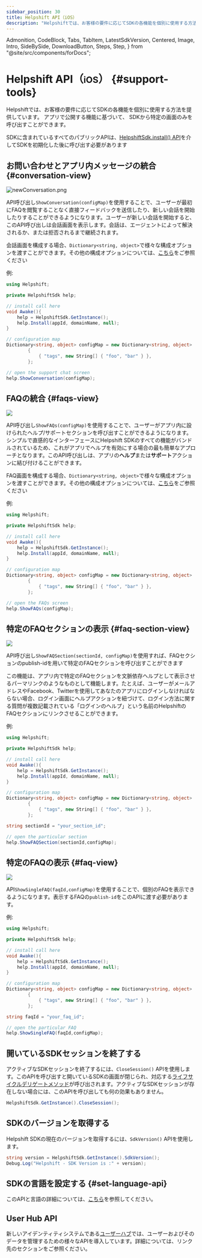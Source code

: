 ```yaml
---
sidebar_position: 30
title: Helpshift API（iOS）
description: "Helpshiftでは、お客様の要件に応じてSDKの各機能を個別に使用する方法を提供しています。アプリで公開する機能に基づいて、SDKから特定の画面のみを呼び出すことができます。"
---
```


  Admonition,
  CodeBlock,
  Tabs,
  TabItem,
  LatestSdkVersion,
  Centered,
  Image,
  Intro,
  SideBySide,
  DownloadButton,
  Steps,
  Step,
} from "@site/src/components/forDocs";

# Helpshift API（<small>iOS</small>） {#support-tools}

<Intro>

Helpshiftでは、お客様の要件に応じてSDKの各機能を個別に使用する方法を提供しています。
アプリで公開する機能に基づいて、
SDKから特定の画面のみを呼び出すことができます。

</Intro>

<Admonition type="info" title="注意">

SDKに含まれているすべてのパブリックAPIは、[HelpshiftSdk.install() API](/sdkx-unity/getting-started-ios#initializing)を介してSDKを初期化した後に呼び出す必要があります

</Admonition>

## お問い合わせとアプリ内メッセージの統合 {#conversation-view}

<Centered width="major">

![newConversation.png](/static/books/sdkx_ios/Show-Conversation.png "Show-Conversation.png")

</Centered>

API呼び出し`ShowConversation(configMap)`を使用することで、ユーザーが最初にFAQを閲覧することなく直接フィードバックを送信したり、新しい会話を開始したりすることができるようになります。ユーザーが新しい会話を開始すると、このAPI呼び出しは会話画面を表示します。会話は、エージェントによって解決されるか、または拒否されるまで継続されます。

会話画面を構成する場合、`Dictionary<string, object>`で様々な構成オプションを渡すことができます。その他の構成オプションについては、[こちら](/sdkx-unity/sdk-configuration-ios)をご参照ください

例:

```csharp
using Helpshift;

private HelpshiftSdk help;

// install call here
void Awake(){
    help = HelpshiftSdk.GetInstance();
    help.Install(appId, domainName, null);
}

// configuration map
Dictionary<string, object> configMap = new Dictionary<string, object>
        {
            { "tags", new String[] { "foo", "bar" } },
        };

// open the support chat screen
help.ShowConversation(configMap);
```

## FAQの統合 {#faqs-view}

<Centered >

<Image src="/static/books/sdkx_ios/show_faqs.png" width="full" />

</Centered>

API呼び出し`ShowFAQs(configMap)`を使用することで、ユーザーがアプリ内に設けられたヘルプ/サポートセクションを呼び出すことができるようになります。シンプルで直感的なインターフェースにHelpshift SDKのすべての機能がバンドルされているため、これがアプリでヘルプを有効にする場合の最も簡単なアプローチとなります。このAPI呼び出しは、アプリの**ヘルプ**または**サポート**アクションに結び付けることができます。

FAQ画面を構成する場合、`Dictionary<string, object>`で様々な構成オプションを渡すことができます。その他の構成オプションについては、[こちら](/sdkx-unity/sdk-configuration-ios)をご参照ください

例:

```csharp
using Helpshift;

private HelpshiftSdk help;

// install call here
void Awake(){
    help = HelpshiftSdk.GetInstance();
    help.Install(appId, domainName, null);
}

// configuration map
Dictionary<string, object> configMap = new Dictionary<string, object>
        {
            { "tags", new String[] { "foo", "bar" } },
        };

// open the FAQs screen
help.ShowFAQs(configMap);
```

## 特定のFAQセクションの表示 {#faq-section-view}

<Centered >

<Image src="/static/books/sdkx_ios/show_section.png" width="full" />

</Centered>

API呼び出し`ShowFAQSection(sectionId, configMap)`を使用すれば、FAQセクションのpublish-idを用いて特定のFAQセクションを呼び出すことができます

この機能は、アプリ内で特定のFAQセクションを文脈依存ヘルプとして表示させるパーマリンクのようなものとして機能します。たとえば、ユーザーがメールアドレスやFacebook、Twitterを使用してあなたのアプリにログインしなければならない場合、ログイン画面にヘルプアクションを紐づけて、ログイン方法に関する質問が複数記載されている「ログインのヘルプ」という名前のHelpshiftのFAQセクションにリンクさせることができます。

例:

```csharp
using Helpshift;

private HelpshiftSdk help;

// install call here
void Awake(){
    help = HelpshiftSdk.GetInstance();
    help.Install(appId, domainName, null);
}

// configuration map
Dictionary<string, object> configMap = new Dictionary<string, object>
        {
            { "tags", new String[] { "foo", "bar" } },
        };

string sectionId = "your_section_id";

// open the particular section
help.ShowFAQSection(sectionId,configMap);
```

## 特定のFAQの表示 {#faq-view}

<Centered >

<Image src="/static/books/sdkx_ios/show_single_faq.png" width="full" />

</Centered>

API`ShowSingleFAQ(faqId,configMap)`を使用することで、個別のFAQを表示できるようになります。表示するFAQの`publish-id`をこのAPIに渡す必要があります。

例:

```csharp
using Helpshift;

private HelpshiftSdk help;

// install call here
void Awake(){
    help = HelpshiftSdk.GetInstance();
    help.Install(appId, domainName, null);
}

// configuration map
Dictionary<string, object> configMap = new Dictionary<string, object>
        {
            { "tags", new String[] { "foo", "bar" } },
        };

string faqId = "your_faq_id";

// open the particular FAQ
help.ShowSingleFAQ(faqId,configMap);
```

## 開いているSDKセッションを終了する

アクティブなSDKセッションを終了するには、`CloseSession()` APIを使用します。このAPIを呼び出すと開いているSDKの画面が閉じられ、対応する[ライフサイクルデリゲートメソッド](/sdkx-unity/delegates-ios/#session-delegates)が呼び出されます。アクティブなSDKセッションが存在しない場合には、このAPIを呼び出しても何の効果もありません。

```csharp
HelpshiftSdk.GetInstance().CloseSession();
```

## SDKのバージョンを取得する

Helpshift SDKの現在のバージョンを取得するには、`SdkVersion()` APIを使用します。

```csharp
string version = HelpshiftSdk.GetInstance().SdkVersion();
Debug.Log("Helpshift - SDK Version is :" + version);
```

## SDKの言語を設定する {#set-language-api}

このAPIと言語の詳細については、[こちら](/sdkx-unity/i18n-ios/)を参照してください。

## User Hub API
新しいアイデンティティシステムである[ユーザーハブ](/sdkx-unity/identity-user-hub-ios/)では、ユーザーおよびそのデータを管理するための様々なAPIを導入しています。詳細については、リンク先のセクションをご参照ください。